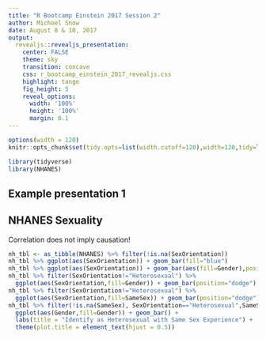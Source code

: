```yaml
---
title: "R Bootcamp Einstein 2017 Session 2"
author: Michoel Snow
date: August 8 & 10, 2017
output: 
  revealjs::revealjs_presentation:
    center: FALSE
    theme: sky
    transition: concave
    css: r_bootcamp_einstein_2017_revealjs.css
    highlight: tango
    fig_height: 5
    reveal_options:
      width: '100%'
      height: '100%'
      margin: 0.1
---
```

```r
options(width = 120)
knitr::opts_chunk$set(tidy.opts=list(width.cutoff=120),width=120,tidy=TRUE)
```

```r
library(tidyverse)
library(NHANES)
```


## Example presentation 1

## NHANES Sexuality {.scrollable}

Correlation does not imply causation!
```r
nh_tbl <- as_tibble(NHANES) %>% filter(!is.na(SexOrientation))
nh_tbl %>% ggplot(aes(SexOrientation)) + geom_bar(fill="blue")
nh_tbl %>% ggplot(aes(SexOrientation)) + geom_bar(aes(fill=Gender),position="dodge")
nh_tbl %>% filter(SexOrientation!="Heterosexual") %>% 
  ggplot(aes(SexOrientation,fill=Gender)) + geom_bar(position="dodge")
nh_tbl %>% filter(SexOrientation!="Heterosexual") %>% 
  ggplot(aes(SexOrientation,fill=SameSex)) + geom_bar(position="dodge")
nh_tbl %>% filter(!is.na(SameSex), SexOrientation=="Heterosexual",SameSex == "Yes") %>% 
  ggplot(aes(Gender,fill=Gender)) + geom_bar() + 
  labs(title = "Identify as Heterosexual with Same Sex Experience") +
  theme(plot.title = element_text(hjust = 0.5))
```


```r

```

